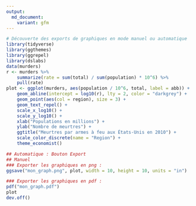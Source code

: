 ```yaml
---
output:
  md_document:
    variant: gfm
---
```


```r
# Découverte des exports de graphiques en mode manuel ou automatique
library(tidyverse)
library(ggthemes)
library(ggrepel)
library(dslabs)
data(murders)
r <- murders %>%
    summarize(rate = sum(total) / sum(population) * 10^6) %>%
    pull(rate)
plot <- ggplot(murders, aes(population / 10^6, total, label = abb)) +
    geom_abline(intercept = log10(r), lty = 2, color = "darkgrey") +
    geom_point(aes(col = region), size = 3) +
    geom_text_repel() +
    scale_x_log10() +
    scale_y_log10() +
    xlab("Populations en millions") +
    ylab("Nombre de meurtres") +
    ggtitle("Meurtres par armes à feu aux États-Unis en 2010") +
    scale_color_discrete(name = "Region") +
    theme_economist()

## Automatique : Bouton Export
## Manuel
### Exporter les graphiques en png :
ggsave("mon_graph.png", plot, width = 10, height = 10, units = "in")

### Exporter les graphiques en pdf :
pdf("mon_graph.pdf")
plot
dev.off()
```

